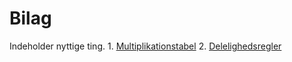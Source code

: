 # Bilag

Indeholder nyttige ting.
1. [Multiplikationstabel](multiplikationstabel.qmd)
2. [Delelighedsregler](delelighedsregler.qmd)